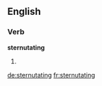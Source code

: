 
==English==

===Verb===
'''sternutating'''

# {{present participle of|sternutate}}

[[de:sternutating]]
[[fr:sternutating]]